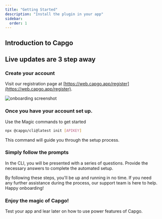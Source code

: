 ```yaml
---
title: "Getting Started"
description: "Install the plugin in your app"
sidebar:
  order: 1
---
```



## Introduction to Capgo
<YouTube id="NzXXKoyhTIo" title="Capgo in 15 min" />

## Live updates are 3 step away

### Create your account

Visit our registration page at [https://web.capgo.app/register](https://web.capgo.app/register).

![onboarding screenshot](/onboard.webp "onboarding screenshot")

### Once you have your account set up.

Use the Magic commands to get started

```bash
npx @capgo/cli@latest init [APIKEY]
```

This command will guide you through the setup process.

### Simply follow the prompts

In the CLI, you will be presented with a series of questions. Provide the necessary answers to complete the automated setup.

<Aside type="tip">
  By following these steps, you'll be up and running in no time. If you need any further assistance during the process, our support team is here to help. Happy onboarding!
</Aside>

### Enjoy the magic of Capgo!

Test your app and lear later on how to use power features of Capgo.
